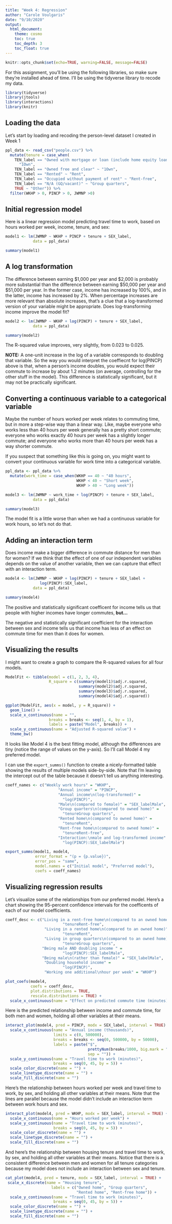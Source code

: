 ```yaml
---
title: "Week 4: Regression"
author: "Carole Voulgaris"
date: "9/10/2020"
output: 
  html_document:
    theme: cosmo
    toc: true
    toc_depth: 3
    toc_float: true
---
```


```r
knitr::opts_chunk$set(echo=TRUE, warning=FALSE, message=FALSE)
```

For this assignment, you'll be using the following libraries, so make sure they're installed ahead of time. I'll be using the tidyverse library to recode my data.

```r
library(tidyverse)
library(jtools)
library(interactions)
library(knitr)
```

## Loading the data

Let's start by loading and recoding the person-level dataset I created in Week 1

```r
ppl_data <- read_csv("people.csv") %>%
  mutate(tenure = case_when(
    TEN_label == "Owned with mortgage or loan (include home equity loans)" ~
      "1Own",
    TEN_label == "Owned free and clear" ~ "1Own",
    TEN_label == "Rented" ~ "Rent",
    TEN_label == "Occupied without payment of rent" ~ "Rent-free",
    TEN_label == "N/A (GQ/vacant)" ~ "Group quarters",
    TRUE ~ "Other")) %>%
  filter(WKHP > 0, PINCP > 0, JWMNP >0)
```

## Initial regression model

Here is a linear regression model predicting travel time to work, based on hours worked per week, income, tenure, and sex:

``` r
model1 <- lm(JWMNP ~ WKHP + PINCP + tenure + SEX_label, 
            data = ppl_data)

summary(model1)
```

## A log transformation

The difference between earning \$1,000 per year and \$2,000 is probably more substantial than the difference between earning \$50,000 per year and \$51,000 per year. In the former case, income has increased by 100%, and in the latter, income has increased by 2%. When percentage increases are more relevant than absolute increases, that's a clue that a log-transformed version of your variable might be appropriate. Does log-transforming income improve the model fit?

``` r
model2 <- lm(JWMNP ~ WKHP + log(PINCP) + tenure + SEX_label, 
            data = ppl_data)

summary(model2)
```

The R-squared value improves, very slightly, from 0.023 to 0.025.

**NOTE:** A one-unit increase in the log of a variable corresponds to doubling that variable. So the way you would interpret the coeffiecnt for log(PINCP) above is that, when a person's income doubles, you would expect their commute to increase by about 1.2 minutes (on average, controlling for the other stuff in the model). This difference is statistically significant, but it may not be practically significant.

## Converting a continuous variable to a categorical variable

Maybe the number of hours worked per week relates to commuting time, but in more a step-wise way than a linear way. Like, maybe everyone who works less than 40 hours per week generally has a pretty short commute; everyone who works exactly 40 hours per week has a slightly longer commute; and everyone who works more than 40 hours per week has a way shorter commute.

If you suspect that something like this is going on, you might want to convert your continuous variable for work time into a categorical variable.

``` r
ppl_data <- ppl_data %>%
  mutate(work_time = case_when(WKHP == 40 ~ "40 hours",
                               WKHP < 40 ~ "Short week",
                               WKHP > 40 ~ "Long week"))

model3 <- lm(JWMNP ~ work_time + log(PINCP) + tenure + SEX_label, 
            data = ppl_data)

summary(model3)
```

The model fit is a little worse than when we had a continuous variable for work hours, so let's not do that.

## Adding an interaction term

Does income make a bigger difference in commute distance for men than for women? If we think that the effect of one of our independent variables depends on the value of another variable, then we can capture that effect with an interaction term. 

``` r

model4 <- lm(JWMNP ~ WKHP + log(PINCP) + tenure + SEX_label +
               log(PINCP):SEX_label, 
            data = ppl_data)

summary(model4)
```

The positive and statistically significant coefficent for income tells us that people with higher incomes have longer commutes, **but...**

The negative and statistically significant coefficient for the interaction between sex and income tells us that income has less of an effect on commute time for men than it does for women.

## Visualizing the results

I might want to create a graph to compare the R-squared values for all four models.

```r
ModelFit <- tibble(model = c(1, 2, 3, 4),
                   R_square = c(summary(model1)$adj.r.squared,
                                summary(model2)$adj.r.squared,
                                summary(model3)$adj.r.squared,
                                summary(model4)$adj.r.squared))

ggplot(ModelFit, aes(x = model, y = R_square)) +
  geom_line() +
  scale_x_continuous(name = "",
                   breaks = breaks <- seq(1, 4, by = 1),
                   labels = paste("Model", breaks)) +
  scale_y_continuous(name = "Adjusted R-squared value") +
  theme_bw()
```

It looks like Model 4 is the best fitting model, although the differences are tiny (notice the range of values on the y-axis). So I'll call Model 4 my preferred model.

I can use the `export_summs()` function to create a nicely-formatted table showing the results of multiple models side-by-side. Note that I'm leaving the intercept out of the table because it doesn't tell us anything interesting.

```r
coeff_names <- c("Weekly work hours" = "WKHP",
                       "Annual income" = "PINCP",
                       "Annual income\n(log-transformed)" = 
                         "log(PINCP)",
                       "Male\n(compared to female)" = "SEX_labelMale",
                       "Group quarters\n(compared to owned home)" = 
                         "tenureGroup quarters",
                       "Rented home\n(compared to owned home)" = 
                         "tenureRent",
                       "Rent-free home\n(compared to owned home)" =
                         "tenureRent-free",
                       "Interaction:\nmale and log-transformed income" = 
                         "log(PINCP):SEX_labelMale")

export_summs(model1, model4, 
             error_format = "(p = {p.value})",
             error_pos = "same",
             model.names = c("Initial model", "Preferred model"),
             coefs = coeff_names)
```

## Visualizing regression results

Let's visualize some of the relationships from our preferred model. Here's a chart showing the 95-percent confidence intervals for the coefficents of each of our model coefficients.

```r
coeff_desc <- c("Living in a rent-free home\n(compared to an owned home)" =
                         "tenureRent-free",
                 "Living in a rented home\n(compared to an owned home)" = 
                         "tenureRent",
                 "Living in group quarters\n(compared to an owned home)" = 
                         "tenureGroup quarters",
                "Being male AND doubling income " = 
                         "log(PINCP):SEX_labelMale", 
                "Being male\n(rather than female)" = "SEX_labelMale",
                 "Doubling household income" = 
                         "log(PINCP)",
                 "Working one additional\nhour per week" = "WKHP")

plot_coefs(model4, 
           coefs = coeff_desc,
           plot.distributions = TRUE,
           rescale.distributions = TRUE) +
  scale_x_continuous(name = "Effect on predicted commute time (minutes)")
```

Here is the predicted relationship between income and commute time, for both men and women, holding all other variables at their means.

```r
interact_plot(model4, pred = PINCP, modx = SEX_label, interval = TRUE) +
  scale_x_continuous(name = "Annual income (thousands)",
                     limits = c(0, 500000),
                     breaks = breaks <- seq(0, 500000, by = 50000),
                     labels = paste("$", 
                                    prettyNum(breaks/1000, big.mark = "'"),
                                    sep = "")) +
  scale_y_continuous(name = "Travel time to work (minutes)",
                     breaks = seq(0, 45, by = 5)) +
  scale_color_discrete(name = "") +
  scale_linetype_discrete(name = "") +
  scale_fill_discrete(name = "") 
```

Here's the relationship between hours worked per week and travel time to work, by sex, and holding all other variables at their means. Note that the lines are parallel because the model didn't include an interaction term between work hours and sex.

```r
interact_plot(model4, pred = WKHP, modx = SEX_label, interval = TRUE) +
  scale_x_continuous(name = "Hours worked per week") +
  scale_y_continuous(name = "Travel time to work (minutes)",
                     breaks = seq(0, 45, by = 5)) +
  scale_color_discrete(name = "") +
  scale_linetype_discrete(name = "") +
  scale_fill_discrete(name = "") 
```

And here's the relationship between housing tenure and travel time to work, by sex, and holding all other variables at their means. Notice that there is a consistent difference between men and women for all tenure categories because my model does not include an interaction between sex and tenure.

```r
cat_plot(model4, pred = tenure, modx = SEX_label, interval = TRUE) +
 scale_x_discrete(name = "Housing tenure",
                    labels = c("Owned home", "Group quarters",
                               "Rented home", "Rent-free home")) +
  scale_y_continuous(name = "Travel time to work (minutes)",
                     breaks = seq(0, 45, by = 5)) +
  scale_color_discrete(name = "") +
  scale_linetype_discrete(name = "") +
  scale_fill_discrete(name = "") 
```

